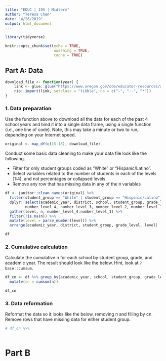 ```yaml
---
title: "EDUC | 19S | Midterm"
author: "Teresa Chen"
date: "4/26/2019"
output: html_document
---
```


```r

library(tidyverse)

knitr::opts_chunk$set(echo = TRUE,
                      wwarning = TRUE,
                      cache = TRUE)
```


## Part A: Data

```r
download_file <- function(year) {
    link <- glue::glue("https://www.oregon.gov/ode/educator-resources/assessment/TestResults20{year}/pagr_schools_ela_raceethnicity_{year-1}{year}.xlsx")
    rio::import(link, setclass = "tibble", na = c("-", "--", "*"))
}
```

### 1. Data preparation

Use the function above to download all the data for each of the past 4 school years and bind it into a single data frame, using a single function (i.e., one line of code). Note, this may take a minute or two to run, depending on your Internet speed.

```r

original <- map_df(c(15:18), download_file) 


```


Conduct some basic data cleaning to make your data file look like the following.

+ Filter for only student groups coded as "White" or "Hispanic/Latino".  
+ Select variables related to the number of students in each of the levels (1:4), and not percentages or collapsed levels.  
+ Remove any row that has missing data in any of the n variables

```r
df <- janitor::clean_names(original) %>% 
  filter(student_group == "White" | student_group == "Hispanic/Latino") %>% 
  dplyr::select(academic_year, district, school, student_group, grade_level, 
         number_level_4, number_level_3, number_level_2, number_level_1) %>% 
  gather(level, n, number_level_4:number_level_1) %>% 
  filter(!is.na(n)) %>% 
  mutate(level = parse_number(level)) %>% 
  arrange(academic_year, district, student_group, grade_level, level)

df
```

### 2. Cumulative calculation

Calculate the cumulative n for each school by student group, grade, and academic year. The result should look like the below. Hint, look at `?base::cumsum`.

```r
df_cn <- df %>% group_by(academic_year, school, student_group, grade_level) %>% 
  mutate(cn = cumsum(n))

df_cn
```

### 3. Data reformation

Reformat the data so it looks like the below, removing n and filling by cn. Remove rows that have missing data for either student group.

```r
# df_cn %>% 
  
```


# Part B






